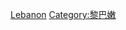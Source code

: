 {{catmore}}
{{Commons cat|History of Lebanon}}
{{Commonscat|History of Lebanon}}

[[Category:中東各國歷史‎|Lebanon]]
[[Category:黎巴嫩|Category:黎巴嫩]]